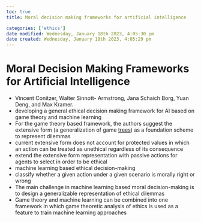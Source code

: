 ```yaml
---
toc: true
title: Moral decision making frameworks for artificial intelligence

categories: ['ethics']
date modified: Wednesday, January 18th 2023, 4:05:30 pm
date created: Wednesday, January 18th 2023, 4:05:29 pm
---
```


# Moral Decision Making Frameworks for Artificial Intelligence


- Vincent Conitzer, Walter Sinnott- Armstrong, Jana Schaich Borg, Yuan Deng, and Max Kramer.
- developing a general ethical decision making framework for AI based on game theory and machine learning
- For the game theory based framework, the authors suggest the extensive form (a generalization of game [trees](trees.qmd)) as a foundation scheme to represent dilemmas
- current extensive form does not account for protected values in which an action can be treated as unethical regardless of its consequence
- extend the extensive form representation with passive actions for agents to select in order to be ethical
- machine learning based ethical decision-making
- classify whether a given action under a given scenario is morally right or wrong
- The main challenge in machine learning based moral decision-making is to design a generalizable representation of ethical dilemmas
- Game theory and machine learning can be combined into one framework in which game theoretic analysis of ethics is used as a feature to train machine learning approaches



